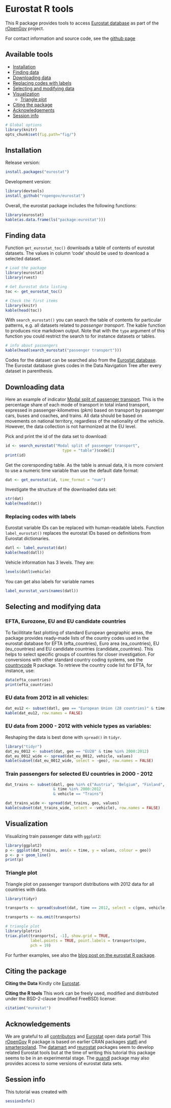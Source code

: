 <!--
%\VignetteIndexEntry{eurostat tutorial}
%\VignetteEngine{knitr::knitr}
%\usepackage[utf8]{inputenc}
-->    



Eurostat R tools
===========

This R package provides tools to access 
[Eurostat database](http://ec.europa.eu/eurostat/) 
as part of the [rOpenGov](http://ropengov.github.io) project.

For contact information and source code, see the [github page](https://github.com/rOpenGov/eurostat)

## Available tools

 * [Installation](#installation)
 * [Finding data](#search)
 * [Downloading data](#download)  
 * [Replacing codes with labels](#labeling)  
 * [Selecting and modifying data](#select)  
 * [Visualization](#visualization)  
   * [Triangle plot](#triangle)  
 * [Citing the package](#citing)  
 * [Acknowledgements](#acknowledgements)  
 * [Session info](#session)  


```r
# Global options
library(knitr)
opts_chunk$set(fig.path="fig/")
```

## <a name="installation"></a>Installation

Release version:

```r
install.packages("eurostat")
```

Development version:

```r
library(devtools)
install_github("ropengov/eurostat")
```

Overall, the eurostat package includes the following functions:

```r
library(eurostat)
kable(as.data.frame(ls("package:eurostat")))
```


## <a name="search"></a>Finding data

Function `get_eurostat_toc()` downloads a table of contents of eurostat datasets. The values in column 'code' should be used to download a selected dataset.

```r
# Load the package
library(eurostat)
library(rvest)

# Get Eurostat data listing
toc <- get_eurostat_toc()

# Check the first items
library(knitr)
kable(head(toc))
```

With `search_eurostat()` you can search the table of contents for particular patterns, e.g. all datasets related to *passenger transport*. The kable function to produces nice markdown output. Note that with the `type` argument of this function you could restrict the search to for instance datasets or tables.

```r
# info about passengers
kable(head(search_eurostat("passenger transport")))
```

Codes for the dataset can be searched also from the [Eurostat
database](http://ec.europa.eu/eurostat/data/database). The Eurostat
database gives codes in the Data Navigation Tree after every dataset
in parenthesis.

## <a name="download"></a>Downloading data 

Here an example of indicator [Modal split of passenger transport](http://ec.europa.eu/eurostat/tgm/table.do?tab=table&init=1&plugin=1&language=en&pcode=tsdtr210). This is the percentage share of each mode of transport in total inland transport, expressed in passenger-kilometres (pkm) based on transport by passenger cars, buses and coaches, and trains. All data should be based on movements on national territory, regardless of the nationality of the vehicle. However, the data collection is not harmonized at the EU level. 

Pick and print the id of the data set to download: 
```r
id <- search_eurostat("Modal split of passenger transport", 
        	             type = "table")$code[1]
print(id)
```

Get the corersponding table. As the table is annual data, it is more
convient to use a numeric time variable than use the default date format:

```r
dat <- get_eurostat(id, time_format = "num")
```

Investigate the structure of the downloaded data set:
```r
str(dat)
kable(head(dat))
```

### <a name="labeling"></a>Replacing codes with labels

Eurostat variable IDs can be replaced with human-readable labels.
Function `label_eurostat()` replaces the eurostat IDs based on
definitions from Eurostat dictionaries.

```r
datl <- label_eurostat(dat)
kable(head(datl))
```

Vehicle information has 3 levels. They are:
```r
levels(datl$vehicle)
```

You can get also labels for variable names
```r

label_eurostat_vars(names(datl))
```


## <a name="select"></a>Selecting and modifying data

### EFTA, Eurozone, EU and EU candidate countries

To facilititate fast plotting of standard European geographic areas, the package provides ready-made lists of the country codes used in the eurostat database for EFTA (efta\_countries), Euro area (ea\_countries), EU (eu\_countries) and EU candidate countries (candidate\_countries). This helps to select specific groups of countries for closer investigation. For conversions with other standard country coding systems, see the [countrycode](...) R package. To retrieve the country code list for EFTA, for instance, use:

```r
data(efta_countries)
print(efta_countries)
```


### EU data from 2012 in all vehicles:

```r
dat_eu12 <- subset(datl, geo == "European Union (28 countries)" & time == 2012)
kable(dat_eu12, row.names = FALSE)
```

### EU data from 2000 - 2012 with vehicle types as variables:

Reshaping the data is best done with `spread()` in `tidyr`.
```r
library("tidyr")
dat_eu_0012 <- subset(dat, geo == "EU28" & time %in% 2000:2012)
dat_eu_0012_wide <- spread(dat_eu_0012, vehicle, values)
kable(subset(dat_eu_0012_wide, select = -geo), row.names = FALSE)
```

### Train passengers for selected EU countries in 2000 - 2012

```r
dat_trains <- subset(datl, geo %in% c("Austria", "Belgium", "Finland", "Sweden")
                     & time %in% 2000:2012 
                     & vehicle == "Trains")

dat_trains_wide <- spread(dat_trains, geo, values) 
kable(subset(dat_trains_wide, select = -vehicle), row.names = FALSE)
```



## <a name="visualization"></a>Visualization

Visualizing train passenger data with `ggplot2`:

```r
library(ggplot2)
p <- ggplot(dat_trains, aes(x = time, y = values, colour = geo)) 
p <- p + geom_line()
print(p)
```

### <a name="triangle"></a>Triangle plot

Triangle plot on passenger transport distributions with 2012 data for all countries with data.

```r
library(tidyr)

transports <- spread(subset(dat, time == 2012, select = c(geo, vehicle, values)), vehicle, values)

transports <- na.omit(transports)

# triangle plot
library(plotrix)
triax.plot(transports[, -1], show.grid = TRUE, 
           label.points = TRUE, point.labels = transports$geo, 
           pch = 19)
```

For further examples, see also the [blog post on the eurostat R
package](...).


## <a name="citing"></a>Citing the package

**Citing the Data** Kindly cite [Eurostat](http://ec.europa.eu/eurostat/). 

**Citing the R tools** This work can be freely used, modified and
distributed under the BSD-2-clause (modified FreeBSD) license:

```r
citation("eurostat")
```

## <a name="acknowledgements"></a>Acknowledgements


We are grateful to all [contributors](https://github.com/rOpenGov/eurostat/graphs/contributors) and [Eurostat](http://ec.europa.eu/eurostat/) open data portal! This [rOpenGov](http://ropengov.github.io) R package is based on earlier CRAN packages [statfi](https://cran.r-project.org/package=statfi) and [smarterpoland](https://cran.r-project.org/package=SmarterPoland). The [datamart](https://cran.r-project.org/package=datamart) and [reurostat](https://github.com/Tungurahua/reurostat) packages seem to develop related Eurostat tools but at the time of writing this tutorial this package seems to be in an experimental stage. The [quandl](https://cran.r-project.org/package=quandl) package may also provides access to some versions of eurostat data sets.


## <a name="session"></a>Session info

This tutorial was created with

```r
sessionInfo()
```
